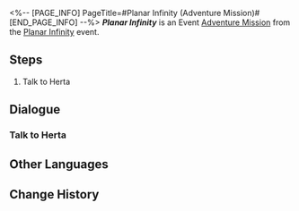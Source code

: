 <%-- [PAGE_INFO]
PageTitle=#Planar Infinity (Adventure Mission)#
[END_PAGE_INFO] --%>
{{Stub|Dialogue.}}
{{Mission Infobox
|id            = 8014161
|title         = Planar Infinity
|image         = <!--Mission Planar Infinity (Adventure Mission).png-->
|type          = Adventure
|event_name    = Planar Infinity
|chapter       = 
|requirements  = 
* {{cx}}<!--Hidden Mission ID 8013103--> completed
* Reach [[Trailblaze Level]] 21
|summary       = <!--official mission summary from Fate's Atlas-->
|characters    = Herta; Trailblazer
|startLocation = [[Herta Space Station]] - [[Herta's Office]]
|world         = Herta Space Station
|area          = Herta's Office
|prev          = 
|next          = ???
|rewards       = Credit*10,000
}}
'''''Planar Infinity''''' is an Event [[Adventure Mission]] from the [[Planar Infinity]] event.

==Steps==
# Talk to Herta

<!--
==Gameplay Notes==

--><!--
==Trial Character==

-->
==Dialogue==
{{Stub Dialogue}}

===Talk to Herta{{subst:void|<!--801416101-->}}===
{{Mission Description|type=adventure|location=Herta's Office|Herta wants you to go the space station to discuss important business. This time, Herta and the three other members of the Genius Society made some... um... tiny, renovations to the Simulated Universe. You are very much looking forward to seeing what happened...}}
{{Dialogue Start}}
:{{tx}}
{{Dialogue End}}

==Other Languages==
{{Other Languages
|en   = Planar Infinity
|zhs  = 无尽位面
|zht  = 無盡次元
|ja   = エンドレス次元界
|ko   = 무한의 차원
|es   = Plano infinito
|fr   = Plan de l'infini
|ru   = Бесконечное измерение
|th   = มิติระนาบอันไร้ที่สิ้นสุด
|vi   = Vị Diện Vô Tận
|de   = Endlose Ebene
|id   = Permukaan Tanpa Batas
|pt   = Infinitude Plana
}}

==Change History==
{{Change History|1.4}}

